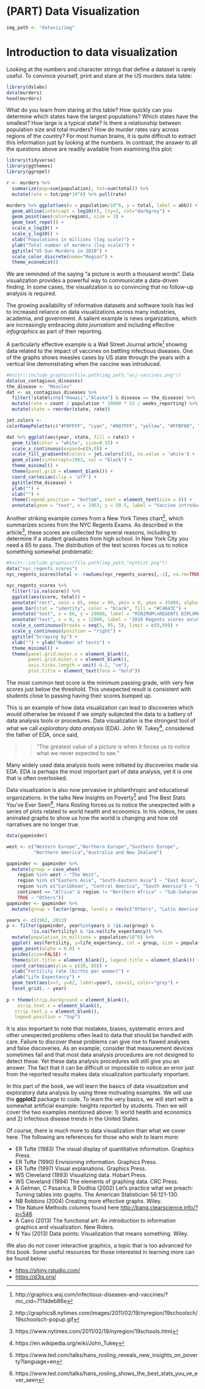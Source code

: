# (PART) Data Visualization {-}

```r
img_path <- "dataviz/img"
```

# Introduction to data visualization

Looking at the numbers and character strings that define a dataset is rarely useful. To convince yourself, print and stare at the US murders data table:

```r
library(dslabs)
data(murders)
head(murders)
```

What do you learn from staring at this table? How quickly can you determine which states have the largest populations? Which states have the smallest? How large is a typical state? Is there a relationship between population size and total murders? How do murder rates vary across regions of the country?  For most human brains, it is quite difficult to extract this information just by looking at the numbers. In contrast, the answer to all the questions above are readily available from examining this plot: 

```r
library(tidyverse)
library(ggthemes)
library(ggrepel)

r <- murders %>% 
  summarize(pop=sum(population), tot=sum(total)) %>% 
  mutate(rate = tot/pop*10^6) %>% pull(rate)

murders %>% ggplot(aes(x = population/10^6, y = total, label = abb)) +  
  geom_abline(intercept = log10(r), lty=2, col="darkgrey") +
  geom_point(aes(color=region), size = 3) +
  geom_text_repel() + 
  scale_x_log10() +
  scale_y_log10() +
  xlab("Populations in millions (log scale)") + 
  ylab("Total number of murders (log scale)") +
  ggtitle("US Gun Murders in 2010") +
  scale_color_discrete(name="Region") +
  theme_economist()
```



We are reminded of the saying "a picture is worth a thousand words". Data visualization provides a powerful way to communicate a data-driven finding. In some cases, the visualization is so convincing that no follow-up analysis is required. 

The growing availability of informative datasets and software tools has led to increased reliance on data visualizations across many industries, academia, and government. A salient example is news organizations, which are increasingly embracing _data journalism_ and including effective _infographics_ as part of their reporting. 

A particularly effective example is a Wall Street Journal article^[http://graphics.wsj.com/infectious-diseases-and-vaccines/?mc_cid=711ddeb86e] showing data related to the impact of vaccines on battling infectious diseases. One of the graphs shows measles cases by US state through the years with a vertical line demonstrating when the vaccine was introduced.

```r
#knitr::include_graphics(file.path(img_path,"wsj-vaccines.png"))
data(us_contagious_diseases)
the_disease <- "Measles"
dat <- us_contagious_diseases %>%
  filter(!state%in%c("Hawaii","Alaska") & disease == the_disease) %>%
  mutate(rate = count / population * 10000 * 52 / weeks_reporting) %>%
  mutate(state = reorder(state, rate))

jet.colors <-
colorRampPalette(c("#F0FFFF", "cyan", "#007FFF", "yellow", "#FFBF00", "orange", "red", "#7F0000"), bias = 2.25)

dat %>% ggplot(aes(year, state, fill = rate)) +
  geom_tile(color = "white", size=0.35) +
  scale_x_continuous(expand=c(0,0)) +
  scale_fill_gradientn(colors = jet.colors(16), na.value = 'white') +
  geom_vline(xintercept=1963, col = "black") +
  theme_minimal() + 
  theme(panel.grid = element_blank()) +
  coord_cartesian(clip = 'off') +
  ggtitle(the_disease) +
  ylab("") +
  xlab("") +  
  theme(legend.position = "bottom", text = element_text(size = 8)) + 
  annotate(geom = "text", x = 1963, y = 50.5, label = "Vaccine introduced", size = 3, hjust=0)
```

<!--(Source: [Wall Street Journal](http://graphics.wsj.com/infectious-diseases-and-vaccines/))-->

Another striking example comes from a New York Times chart^[http://graphics8.nytimes.com/images/2011/02/19/nyregion/19schoolsch/19schoolsch-popup.gif], which summarizes scores from the NYC Regents Exams. As described in 
the article^[https://www.nytimes.com/2011/02/19/nyregion/19schools.html], these scores are collected for several reasons, including to determine if a student graduates from high school. In New York City you need a 65 to pass. The distribution of the test scores forces us to notice something somewhat problematic:

```r
#knitr::include_graphics(file.path(img_path,"nythist.png"))
data("nyc_regents_scores")
nyc_regents_scores$total <- rowSums(nyc_regents_scores[,-1], na.rm=TRUE)

nyc_regents_scores %>% 
  filter(!is.na(score)) %>%
  ggplot(aes(score, total)) + 
  annotate("rect", xmin = 65, xmax = 99, ymin = 0, ymax = 35000, alpha = .5) +
  geom_bar(stat = "identity", color = "black", fill = "#C4843C") + 
  annotate("text", x = 66, y = 28000, label = "MINIMUM\nREGENTS DIPLOMA\nSCORE IS 65", hjust = 0, size = 3) +
  annotate("text", x = 0, y = 12000, label = "2010 Regents scores on\nthe five most common tests", hjust = 0, size = 3) +
  scale_x_continuous(breaks = seq(5, 95, 5), limit = c(0,99)) + 
  scale_y_continuous(position = "right") +
  ggtitle("Scraping by") + 
  xlab("") + ylab("Number of tests") + 
  theme_minimal() + 
  theme(panel.grid.major.x = element_blank(), 
        panel.grid.minor.x = element_blank(),
        axis.ticks.length = unit(-0.2, "cm"),
        plot.title = element_text(face = "bold"))
```

<!--(Source: [New York Times](http://graphics8.nytimes.com/images/2011/02/19/nyregion/19schoolsch/19schoolsch-popup.gif) via Amanda Cox)-->

The most common test score is the minimum passing grade, with very few scores just below the threshold. This unexpected result is consistent with students close to passing having their scores bumped up.

This is an example of how data visualization can lead to discoveries which would otherwise be missed if we simply subjected the data to a battery of data analysis tools or procedures. Data visualization is the strongest tool of what we call _exploratory data analysis_ (EDA). John W. Tukey^[https://en.wikipedia.org/wiki/John_Tukey], considered the father of EDA, once said,

>> "The greatest value of a picture is when it forces us to notice what we never 
expected to see." 

Many widely used data analysis tools were initiated by discoveries made via EDA. EDA is perhaps the most important part of data analysis, yet it is one that is often overlooked.

Data visualization is also now pervasive in philanthropic and educational organizations. In the talks New Insights on Poverty^[https://www.ted.com/talks/hans_rosling_reveals_new_insights_on_poverty?language=en] and The Best Stats You've Ever Seen^[https://www.ted.com/talks/hans_rosling_shows_the_best_stats_you_ve_ever_seen], Hans Rosling forces us to notice the unexpected with a series of plots related to world health and economics. In his videos, he uses animated graphs to show us how the world is changing and how old narratives are no longer true.


```r
data(gapminder)

west <- c("Western Europe","Northern Europe","Southern Europe",
          "Northern America","Australia and New Zealand")

gapminder <- gapminder %>% 
  mutate(group = case_when(
    region %in% west ~ "The West",
    region %in% c("Eastern Asia", "South-Eastern Asia") ~ "East Asia",
    region %in% c("Caribbean", "Central America", "South America") ~ "Latin America",
    continent == "Africa" & region != "Northern Africa" ~ "Sub-Saharan Africa",
    TRUE ~ "Others"))
gapminder <- gapminder %>% 
  mutate(group = factor(group, levels = rev(c("Others", "Latin America", "East Asia","Sub-Saharan Africa", "The West"))))

years <- c(1962, 2013)
p <- filter(gapminder, year%in%years & !is.na(group) & 
         !is.na(fertility) & !is.na(life_expectancy)) %>%
  mutate(population_in_millions = population/10^6) %>%
  ggplot( aes(fertility, y=life_expectancy, col = group, size = population_in_millions)) +
  geom_point(alpha = 0.8) +
  guides(size=FALSE) +
  theme(plot.title = element_blank(), legend.title = element_blank()) + 
  coord_cartesian(ylim = c(30, 85)) + 
  xlab("Fertility rate (births per woman)") +
  ylab("Life Expectancy") + 
  geom_text(aes(x=7, y=82, label=year), cex=12, color="grey") +
  facet_grid(. ~ year)
    
p + theme(strip.background = element_blank(),
    strip.text.x = element_blank(),
   strip.text.y = element_blank(),
   legend.position = "top")
```

It is also important to note that mistakes, biases, systematic errors and other unexpected problems often lead to data that should be handled with care. Failure to discover these problems can give rise to flawed analyses and false discoveries. As an example, consider that measurement devices sometimes fail and that most data analysis procedures are not designed to detect these. 
Yet these data analysis procedures will still give you an answer. The fact that it can be difficult or impossible to notice an error just from the reported results makes data visualization particularly important.

In this part of the book, we will learn the basics of data visualization and exploratory data analysis by using three motivating examples. We will use the __ggplot2__ package to code. To learn the very basics, we will start with a somewhat artificial example: heights reported by students. Then we will cover the two examples mentioned above: 1) world health and economics and 2) infectious disease trends in the United States.

Of course, there is much more to data visualization than what we cover here. The following are references for those who wish to learn more: 

* ER Tufte (1983) The visual display of quantitative information.
Graphics Press.
* ER Tufte (1990) Envisioning information. Graphics Press.
* ER Tufte (1997) Visual explanations. Graphics Press.
* WS Cleveland (1993) Visualizing data. Hobart Press.
* WS Cleveland (1994) The elements of graphing data. CRC Press.
* A Gelman, C Pasarica, R Dodhia (2002) Let's practice what we preach:
Turning tables into graphs. The American Statistician 56:121-130.
* NB Robbins (2004) Creating more effective graphs. Wiley.
* The Nature Methods columns found here [http://bang.clearscience.info/?p=546]([http://bang.clearscience.info/?p=546])
* A Cairo (2013) The functional art: An introduction to information graphics and visualization. New Riders.
* N Yau (2013) Data points: Visualization that means something. Wiley.

We also do not cover interactive graphics, a topic that is too advanced for this book. Some useful resources for those interested in learning more can be found below:

- [https://shiny.rstudio.com/](https://shiny.rstudio.com/)
- [https://d3js.org/](https://d3js.org/)




